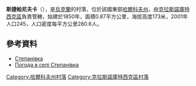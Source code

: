 {{coord|50|5|50|N|35|4|20|E|scale:100000_region:UA|display=title}}

'''斯捷帕尼夫卡'''（{{lang-uk|Степанівка}}），是[[烏克蘭|烏克蘭]]的村落，位於該國東部[[哈爾科夫州|哈爾科夫州]]，由[[克拉斯諾庫特西克區|克拉斯諾庫特西克區]]負責管轄，始建於1850年，面積0.87平方公里，海拔高度173米，2001年人口245，人口密度每平方公里280.6人。

==參考資料==
*[http://w1.c1.rada.gov.ua/pls/z7502/A005?rdat1=09.01.2009&rf7571=33480 Степанівка]{{dead link|date=2018年3月 |bot=InternetArchiveBot |fix-attempted=yes }}
* [http://weather.in.ua/ua/har'kovskaja/25144 Погода в селі Степанівка] {{Wayback|url=http://weather.in.ua/ua/har%27kovskaja/25144 |date=20160323034403 }}

{{DEFAULTSORT:Степанівка}}
[[Category:哈爾科夫州村落|Category:哈爾科夫州村落]]
[[Category:克拉斯諾庫特西克區村落|Category:克拉斯諾庫特西克區村落]]


{{Kharkiv-geo-stub}}